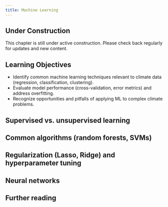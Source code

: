 ```yaml
---
title: Machine Learning
---
```


::: {.callout-note}
## Under Construction
This chapter is still under active construction. Please check back regularly for updates and new content.
:::

## Learning Objectives {.unnumbered}

- Identify common machine learning techniques relevant to climate data (regression, classification, clustering).
- Evaluate model performance (cross-validation, error metrics) and address overfitting.
- Recognize opportunities and pitfalls of applying ML to complex climate problems.

## Supervised vs. unsupervised learning

## Common algorithms (random forests, SVMs)

## Regularization (Lasso, Ridge) and hyperparameter tuning

## Neural networks

## Further reading